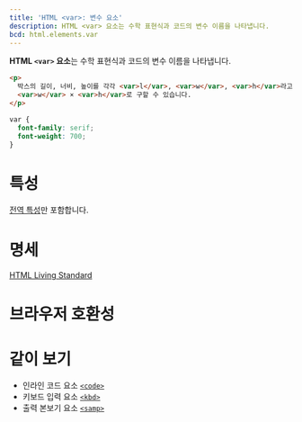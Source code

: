 ```yaml
---
title: 'HTML <var>: 변수 요소'
description: HTML <var> 요소는 수학 표현식과 코드의 변수 이름을 나타냅니다.
bcd: html.elements.var
---
```


**HTML `<var>` 요소**는 수학 표현식과 코드의 변수 이름을 나타냅니다.

```html hidden name=demo
<p>
  박스의 길이, 너비, 높이를 각각 <var>l</var>, <var>w</var>, <var>h</var>라고 할 때, 박스의 부피는 <var>l</var> ×
  <var>w</var> × <var>h</var>로 구할 수 있습니다.
</p>
```

```css hidden name=demo
var {
  font-family: serif;
  font-weight: 700;
}
```

<LiveExample height={180} lang="html" name="demo" />

# 특성

[전역 특성](/docs/Web/HTML/Global_attributes)만 포함합니다.

# 명세

[HTML Living Standard](https://html.spec.whatwg.org/multipage/text-level-semantics.html#the-var-element)

# 브라우저 호환성

<BrowserCompat data={props.bcd} />

# 같이 보기

- 인라인 코드 요소 [`<code>`](./code)
- 키보드 입력 요소 [`<kbd>`](./kbd)
- 출력 본보기 요소 [`<samp>`](./samp)
